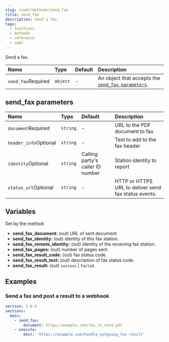 ```yaml
---
slug: /swml/methods/send_fax
title: send_fax
description: Send a fax.
tags:
  - functions
  - methods
  - reference
  - swml
---
```


Send a fax.

| Name                                                     | Type     | Default | Description                                                               |
|:---------------------------------------------------------|:---------|:--------|:--------------------------------------------------------------------------|
| `send_fax`<span className="required-arg">Required</span> | `object` | -       | An object that accepts the [`send_fax parameters`](#send_fax-parameters). |

## **send_fax parameters**

| Name                                                        | Type     | Default                          | Description                    |
|:------------------------------------------------------------|:---------|:---------------------------------|:-------------------------------|
| `document`<span className="required-arg">Required</span>    | `string` | -                                | URL to the PDF document to fax |
| `header_info`<span className="optional-arg">Optional</span> | `string` | -                                | Text to add to the fax header  |
| `identity`<span className="optional-arg">Optional</span>    | `string` | Calling party's caller ID number | Station identity to report     |
| `status_url`<span className="optional-arg">Optional</span> | `string` | -                                | HTTP or HTTPS URL to deliver send fax status events. |

## **Variables**

Set by the method:

- **send_fax_document:** (out) URL of sent document.
- **send_fax_identity:** (out) identity of this fax station.
- **send_fax_remote_identity:** (out) identity of the receiving fax station.
- **send_fax_pages:** (out) number of pages sent.
- **send_fax_result_code:** (out) fax status code.
- **send_fax_result_text:** (out) description of fax status code.
- **send_fax_result:** (out) `success` | `failed`.

## **Examples**

### Send a fax and post a result to a webhook

```yaml andJson
version: 1.0.0
sections:
  main:
    - send_fax:
        document: https//example.com/fax_to_send.pdf
    - execute:
        dest: 'https://example.com/handle_outgoing_fax_result'
```
